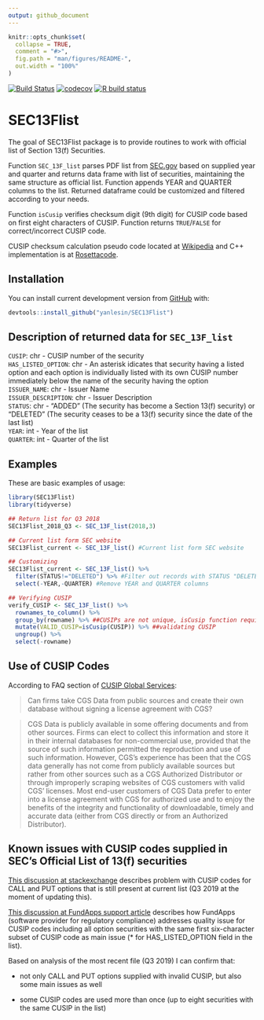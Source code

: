 ```yaml
---
output: github_document
---
```


<!-- README.md is generated from README.Rmd. Please edit that file -->

```r
knitr::opts_chunk$set(
  collapse = TRUE,
  comment = "#>",
  fig.path = "man/figures/README-",
  out.width = "100%"
)
```
<!-- badges: start -->
[![Build Status](https://travis-ci.org/yanlesin/SEC13Flist.svg?branch=master)](https://travis-ci.org/yanlesin/SEC13Flist) 
[![codecov](https://codecov.io/github/yanlesin/SEC13Flist/branch/master/graphs/badge.svg)](https://codecov.io/gh/yanlesin/SEC13Flist/branch/master)
[![R build status](https://github.com/yanlesin/SEC13Flist/workflows/R-CMD-check/badge.svg)](https://github.com/yanlesin/SEC13Flist/actions)
<!-- badges: end -->

# SEC13Flist

The goal of SEC13Flist package is to provide routines to work with official list of Section 13(f) Securities.

Function `SEC_13F_list` parses PDF list from [SEC.gov](https://www.sec.gov/divisions/investment/13flists.htm) based on supplied year and quarter and returns data frame with list of securities, maintaining the same structure as official list. Function appends YEAR and QUARTER columns to the list. Returned dataframe could be customized and filtered according to your needs.

Function `isCusip` verifies checksum digit (9th digit) for CUSIP code based on first eight characters of CUSIP. Function returns `TRUE`/`FALSE` for correct/incorrect CUSIP code. 

CUSIP checksum calculation pseudo code located at [Wikipedia](https://en.wikipedia.org/wiki/CUSIP) and C++ implementation is at [Rosettacode](https://rosettacode.org/wiki/CUSIP#C.2B.2B).

## Installation

You can install current development version from [GitHub](https://github.com/yanlesin/SEC13Flist) with:

```R
devtools::install_github("yanlesin/SEC13Flist")
```

## Description of returned data for `SEC_13F_list`


`CUSIP`: chr - CUSIP number of the security  
`HAS_LISTED_OPTION`: chr - An asterisk idicates that security having a listed option and each option is individually listed with its own CUSIP number immediately below the name of the security having the option  
`ISSUER_NAME`: chr - Issuer Name  
`ISSUER_DESCRIPTION`: chr - Issuer Description   
`STATUS`: chr - "ADDED" (The security has become a Section 13(f) security) or "DELETED" (The security ceases to be a 13(f) security since the date of the last list)  
`YEAR`: int - Year of the list  
`QUARTER`: int - Quarter of the list  

## Examples

These are basic examples of usage:

```r
library(SEC13Flist)
library(tidyverse)

## Return list for Q3 2018
SEC13Flist_2018_Q3 <- SEC_13F_list(2018,3)

## Current list form SEC website
SEC13Flist_current <- SEC_13F_list() #Current list form SEC website

## Customizing
SEC13Flist_current <- SEC_13F_list() %>% 
  filter(STATUS!="DELETED") %>% #Filter out records with STATUS "DELETED"
  select(-YEAR,-QUARTER) #Remove YEAR and QUARTER columns

## Verifying CUSIP
verify_CUSIP <- SEC_13F_list() %>%
  rownames_to_column() %>% 
  group_by(rowname) %>% ##CUSIPs are not unique, isCusip function requires single nine character CUSIP
  mutate(VALID_CUSIP=isCusip(CUSIP)) %>% ##validating CUSIP
  ungroup() %>% 
  select(-rowname)
```

## Use of CUSIP Codes

According to FAQ section of [CUSIP Global Services](https://www.cusip.com/cusip/cgs-license-fees.htm):


>Can firms take CGS Data from public sources and create their own database without signing a license agreement with CGS?

>CGS Data is publicly available in some offering documents and from other sources. Firms can elect to collect this information and store it in their internal databases for non-commercial use, provided that the source of such information permitted the reproduction and use of such information. However, CGS's experience has been that the CGS data generally has not come from publicly available sources but rather from other sources such as a CGS Authorized Distributor or through improperly scraping websites of CGS customers with valid CGS’ licenses. Most end-user customers of CGS Data prefer to enter into a license agreement with CGS for authorized use and to enjoy the benefits of the integrity and functionality of downloadable, timely and accurate data (either from CGS directly or from an Authorized Distributor).

## Known issues with CUSIP codes supplied in SEC's Official List of 13(f) securities

[This discussion at stackexchange](https://quant.stackexchange.com/questions/16392/sec-13f-security-list-has-incorrect-cusip-numbers) describes problem with CUSIP codes for CALL and PUT options that is still present at current list (Q3 2019 at the moment of updating this).

[This discussion at FundApps support article](https://fundapps.zendesk.com/hc/en-us/articles/204837769-13F-list-Option-CUSIP-matching) describes how FundApps (software provider for regulatory compliance) addresses quality issue for CUSIP codes including all option securities with the same first six-character subset of CUSIP code as main issue (* for HAS_LISTED_OPTION field in the list).

Based on analysis of the most recent file (Q3 2019) I can confirm that: 

- not only CALL and PUT options supplied with invalid CUSIP, but also some main issues as well  

- some CUSIP codes are used more than once (up to eight securities with the same CUSIP in the list)  

